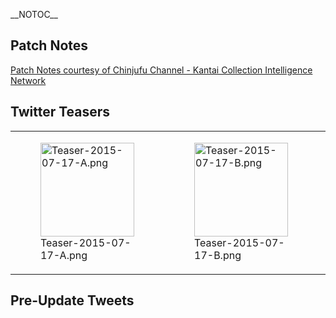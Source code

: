 __NOTOC__
<div style="float:right">{{Edit|Partials/Updates/2015_July_17th}}</div>

{{:Partials/Updates/2015_July_17th/Content|thread=true}}

==Patch Notes==
[https://www.facebook.com/ChinjufuChan Patch Notes courtesy of Chinjufu Channel - Kantai Collection Intelligence Network]
{{MultiTweet
|MultiTweetID = patchNotes
|color = #ace
|title = Patch Notes

|link01 = https://twitter.com/KanColle_STAFF/status/621947891628642304
|JP01 = 01▼軽巡洋艦「阿武隈」改二改装の実装<br />
軽巡洋艦「阿武隈」のさらなる改装が、かなり高い練度で可能となります。<br />
※改装設計図が必要です。<br />
※新収録ボイスが更新実装されます。
|EN01 = 01▼ Implementation of Light Cruiser Abukuma's second remodel<br />
Light Cruiser Abukuma's second remodel will require a high level of training to be possible.<br />
*A Remodel Blueprint is needed.
*New voices have been added.

|link02 = https://twitter.com/KanColle_STAFF/status/621949386084388865
|JP02 = 02▼夏季限定【夏真っ盛りボイス】実装<br />
40余隻の艦娘に夏季限定「夏真っ盛りボイス」が実装されます。砂浜に繰り出す艦娘たちも、どうぞよろしくお願い致します！　※何隻かの初夏限定ボイスは実装終了となりますが、初夏～夏の季節限定ボイスは引き続き実装継続です。
|EN02 = 02▼ Implementation of Summer-limited "Peak of Summer" voice lines
Around 40 shipgirls have Summer-limited "Peak of Summer" voice lines added to them. Please enjoy your summer with the shipgirls at the beach!
*While all of the "Start of Summer" voice lines have already been added, they will not be removed yet.

|link03 = https://twitter.com/KanColle_STAFF/status/621949581484408832
|JP03 = 03▼軽巡洋艦「天龍」に【夏季限定艦娘グラフィック】実装<br />
軽巡洋艦「天龍」に【夏季限定艦娘グラフィック】が実装されます。<br />
気合いの入った夏の「天龍」もどうぞよろしくお願い致します！
|EN03 = 03▼ Implementation of Light Cruiser Tenryuu's "Summer-limited Graphics"<br />
"Summer-limited Graphics" have been added to Light Cruiser Tenryuu. Please enjoy your summer with Tenryuu!

|link04 = https://twitter.com/KanColle_STAFF/status/621949712262795264
|JP04 = 04▼駆逐艦「時雨改二」「夕立改二」に【夏季限定艦娘グラフィック】実装<br />
駆逐艦「時雨改二」及び「夕立改二」に【夏季限定艦娘グラフィック】が実装されます。<br />
「時雨改二」及び「夕立改二」には一部母港夏ボイスも追加実装されます。お楽しみに！
|EN04 = 04▼ Implementation of Destroyers Shigure Second Remodel and Yuudachi Second Remodel's "Summer-limited Graphics"<br />
"Temporary Summer Time Graphics" have been added to Destroyer Shigure Second Remodel and Yuudachi Second Remodel. New HQ Summer voices have also been added. Please enjoy!

|link05 = https://twitter.com/KanColle_STAFF/status/621950235451920384
|JP05 = 05▼工作艦「明石」に【夏季限定艦娘グラフィック】実装<br />
「明石改」に【夏季限定艦娘グラ】が実装です。彼女に水着を買ってあげたい…という提督の皆さん、ありがとうございました！　いません…という提督方もご安心ください。アイテム屋さんでお待ちしています。※工廠では普段着です！
|EN05 = 05▼ Implementation of Repair Ship Akashi's "Summer-limited Graphics"<br />
"Summer-limited Graphics" have been added to Akashi Remodel. She has bought a swimsuit... Admirals, thank you very much! No... Admirals, please relax. She will be waiting at the Item shop.
*She will be wearing her normal outfit in the factory!

|link06 = https://twitter.com/KanColle_STAFF/status/621957231831945216
|JP06 = 06▼戦艦「Littorio」に【夏季限定艦娘グラフィック】実装<br />
戦艦「Littorio」及び改装後の「Italia」に【夏季限定艦娘グラフィック】が実装されます。夏の伊戦艦もどうぞよろしくお願い致します！
|EN06 = 06▼ Implementation of "Summer-limited Graphics" for Battleship Littorio<br />
"Summer-limited Graphics" have been added to Battleship Littorio and her remodeled form Italia. Please enjoy your summer with your Italian Battleship!

|link07 = https://twitter.com/KanColle_STAFF/status/621953655772569600
|JP07 = 07▼駆逐艦「朝潮」「大潮」「満潮」ケッコン後母港専用ボイス実装<br />
朝潮型駆逐艦「朝潮」「大潮」「満潮」にケッコンカッコカリ後母港専用ボイスが新規実装されます。(※今季の夏季節ボイスがなくて、大変申し訳ありません)
|EN07 = 07▼ Implementation of Married HQ Lines for Destroyers Asashio, Ooshio, Michishio<br />
New "Married HQ lines" have been added to Asashio-class Destroyer Asashio, Ooshio, Michishio.
*They will not have a seasonal line for this summer; sorry about that

|link08 = https://twitter.com/KanColle_STAFF/status/621953781987610624
|JP08 = 08▼【改修工廠(明石の工廠)】新改修メニュー追加実装
改修工廠(明石の工廠)において改修可能メニューが拡張されます。<br />
それぞれある艦娘がサポートすることで<br />
「32号対水上電探」及び「32号対水上電探改」<br />
の強化改修が可能になります。
|EN08 = 08▼ Improvement Factory Menu Update<br />
The Improvement Factory Menu has been updated; now you can improve T32 Surface Radar and T32 Surface Radar Kai.

|link09 = https://twitter.com/KanColle_STAFF/status/621953984551497728
|JP09 = 09▼【母港拡張枠】の拡張<br />
艦隊母港の「艦娘」運用拡張枠を、現在の250隻から最大【260隻】に拡張致します。<br />
また、同拡張を行うと「装備」保有数枠も+40自動拡張され、最大【1,140装備】まで運用可能となります。
|EN09 = 09▼ Increase of the maximum number of ship slots<br />
The maximum number of ship slots has been increased from 250 to 260. Also, the maximum number of equipment has been increased to 1140.

|link10 = https://twitter.com/KanColle_STAFF/status/621954461603229701
|JP10 = 10▼【家具屋さん】夏のお品書き更新 1/2<br />
家具屋さんのお品書きが「夏真っ盛り」家具に更新され、下記の新家具や夏家具の取扱いが開始されます。<br />
●鎮守府浜茶屋 new!<br />
●花火の窓<br />
●リゾートセット<br />
●業務用かき氷器 new!
|EN10 = 10▼ Furniture Summer Update 1/2<br />
The Furniture shop has been updated to "Peak of Summer"; below are the updated furniture:
*Anchorage Beach Tea Shop (new!)
*Window of Fireworks
*Resort Set
*Shaved ice machine

|link11 = https://twitter.com/KanColle_STAFF/status/621954686724104192
|JP11 = 11▼【家具屋さん】夏のお品書きの更新 2/2<br />
家具屋さんのお品書きが「夏真っ盛り」家具に更新され、下記の新家具が実装されます。<br />
●艦隊氷旗 new!<br />
●浜茶屋の床 new!<br />
●浜茶屋の仮設壁板 new!<br />
●浜茶屋の窓 new!
|EN11 = 11▼ Furniture Summer Update 2/2<br />
Furniture shop has been updated to "Peak of Summer", bellow are the Furniture Updated
*Fleet Ice flag(?) (new!)
*Beach Tea Shop Floor (new!)
*Beach Tea Shop Set Temporary Wall (new!)
*Beach Tea Shop Window (new!)

|link12 = https://twitter.com/KanColle_STAFF/status/621956093678256128
|JP12 = 12▼北方海域【キス島沖】の分岐条件更新<br />
北方海域【3-2】キス島沖の分岐条件が一部更新されました。駆逐隊に加えて、軽巡洋艦を1隻旗艦として迎えた水雷戦隊で、最終目的ポイントへの到達が可能となります。　※同海域に遊弋する敵艦隊陣容は変わりません。
|EN12 = 12▼ Change in World 3-2: The "Kisu Island" Branching Rules<br />
World 3-2: The "Kisu Island" has been renewed. Other than a Destroyer Fleet, a Torpedo sqadron with only one Light Cruiser as Flagship can reach the boss node.
*The Enemy Formation will not change.

|link13 = https://twitter.com/KanColle_STAFF/status/621958334002827265
|JP13 = 13▼【新任務】の追加実装<br />
下記の【新任務】が新たに追加実装されます。<br />
●「第一水雷戦隊」北方突入準備！<br />
●「第一水雷戦隊」ケ号作戦、突入せよ！<br />
●「第一水雷戦隊」北方再突入準備！<br />
●「第一水雷戦隊」北方ケ号作戦、再突入！ <br />
●北方再突入に備え、練度向上に努めよ！
|EN13 = 13▼ Implementation of New Quests<br />
Below are the new quests implemented.
* Preparation of "First Torpedo Squadron" for the northern assault!
* Operation Ke, Assault, "First Torpedo Squadron"
* Preparation of "First Torpedo Squadron" for the northern assault, Round 2!
* Operation Ke Round 2; Assault, "First Torpedo Squadron"!
* Please train a lot before going on the assault!

|link14 = https://twitter.com/KanColle_STAFF/status/621959399049814016
|JP14 = 14▼【新任務】の補足<br />
新任務は、それぞれの受諾にトリガーとなる受諾条件達成が必要です。また、本日実装された新任務では「特注家具職人」の入手も可能です。特注家具の購入にご活用ください！
|EN14 = 14▼ Details about the New Quests<br />
The new quests require a certain trigger before it will appear. Also, the new quests will have "Furniture Fairy" as one of their rewards. Please put the furniture fairies to good use!

|link15 = https://twitter.com/KanColle_STAFF/status/621960088169807872
|JP15 = 15▼【新母港BGM】の追加実装<br />
夏真っ盛りに鎮守府の艦娘たちにぴったりの母港BGM他1曲が新規実装されました。<br />
「浜辺の艦娘」<br />
「加賀岬」<br />
※鎮守府ジュークボックスでリクエスト＆母港曲設定可能です。<br />
※「加賀岬」は加賀さんの歌う演歌の新曲、その先行公開版です。
|EN15 = 15▼ Implementation of New HQ BGM<br />
There are some new HQ BGM suitable for the "Peak of Summer" Shipgirls.<br />
"Shipgirls of the Beach"<br />
"Kaga Cape"
*You can listen to them using Achorage Request Juke box or set them as HQ BGM
*"Kaga Cape" is Kaga-san's new song, this is a sample before the Official version.

|link16 = https://twitter.com/KanColle_STAFF/status/621960914388934656
|JP16 = 16▼【鎮守府ジュークボックス】更新<br />
鎮守府ジュークボックスの内容が更新されました。また、艦娘想歌4曲「提督との絆」「暁の水平線に」「華の二水戦」「鎮守府の朝」は、視聴ロングバージョンとなりました。
|EN16 = 16▼ Anchorage On-demand Jukebox Update<br />
The Anchorage On-demand Jukebox has been updated. Also, long versions of the four songs from "Shipgirl Album"; "Teitoku to no Kizuna", "Akatsuki no Suiheisen ni", "Hana no Nisuisen", "Chinjufu no Asa", will be available.

|link17 = https://twitter.com/KanColle_STAFF/status/621961925568524288
|JP17 = 17▼夏季限定「加賀岬」の海域ボス戦実装<br />
加賀さんの歌う演歌新曲【加賀岬】が、今夏期間限定で西方海域までの第4海域ボス戦に実装されました。ジュークボックスのショートバージョンとは異なり、最大２番の途中まで聴くことが可能です。
|EN17 = 17▼ Implementation of Summer Season Limited "Kaga Cape" in certain areas<br />
Kaga-san's new song "Kaga Cape", will be implemented in World 4-4. It is a shorter version compared to the jukebox, so you can listen to it at most 2 times on the way.

|link18 = https://twitter.com/KanColle_STAFF/status/621962520245334016
|JP18 = 18▼通信負荷の軽減及びBOT/マクロ対策の強化<br />
・混雑時の通信負荷を軽減するため、通信内容を削減しました。<br />
・BOT/マクロ追跡機能を強化/変更しました。同不正ツール使用は規約違反です。<br />
　お辞め頂けますようお願い申し上げます。
|EN18 = 18▼ Connection load reduction and Improvement of Anti BOT/Macro
*To reduce connection load during congestion, we have reduced the data content.
*BOT/Macro detecting mechanism has been improved. Using illegal tools is violating the Agreement.
Please stop doing that.

}}

==Twitter Teasers==
{| class="wikitable"
|-
| style="width:150px" |[[File:Teaser-2015-07-17-A.png|150px]]
| style="width:150px" |[[File:Teaser-2015-07-17-B.png|150px]]
| style="width:150px" |[[File:Teaser-2015-07-17-C.png|150px]]
| style="width:150px" |[[File:Teaser-2015-07-18-A.png|150px]]
|}

==Pre-Update Tweets==
{{MultiTweet
|MultiTweetID = prePatch
|color = #ace
|title = Pre-Update Notes
|link01 = https://twitter.com/KanColle_STAFF/status/616043457388265472
|JP01 = 今夏中に、水雷戦隊を率いて各戦線で奮戦を重ねた、ある5500t級軽巡洋艦の改二改装の実装を予定しています。どうぞお楽しみに！
|EN01 = This summer, a certain 5500-ton light cruiser which led a torpedo squadron and fought hard on every front is slated to receive kai ni. Look forward to it!
|TL01 = TL: [[User:KancolleChatlogger|KancolleChatlogger]]
|link02 = https://twitter.com/KanColle_STAFF/status/617517023820558337
|JP02 = 今夏中にある5500t級軽巡洋艦の改二改装の実装を予定しています。水雷戦隊を率いて、北へ南へ駆け回った彼女。多くの味方を救う困難な作戦も、木村提督指揮のもと、見事に成功させることが出来ました。今夏if改装で改二実装予定です。お楽しみに！
|EN02 = This summer, a certain 5500t light cruiser is planned to receive kai ni. She led a torpedo squadron and ran to the north and south. She succeeded wonderfully in many rescue operations under the guidance of Admiral Kimura. This summer, her hypothetical kai ni is to be implemented. Look forward to it!
|TL02 = TL: [[User:KancolleChatlogger|KancolleChatlogger]]
|link03 = https://twitter.com/KanColle_STAFF/status/619304404412313601
|JP03 = 水雷戦隊を率いて北へ南へ駆けまわって活躍した、ある5500t級軽巡洋艦のさらなる改装実装を今夏中に予定しています。多くの味方を救った奇跡の作戦も、木村提督指揮のもと見事に成功させた彼女…今夏if改装で改二実装予定です。お楽しみに！
|EN03 = Leading the Torpedo Squadron, and was active in both North and South regions, a 5500t-class Light Cruiser will be getting a Second Remodel This summer. The girl who saved a lot of her allies in Miracle Operations, who was also directed by Admiral Kimura... will be getting an "if" second remodel. Enjoy!
|TL03 = TL: [https://www.facebook.com/ChinjufuChan/posts/993220110698889 ChinjufuChan]*
|link04 = https://twitter.com/KanColle_STAFF
|EN04 = This next Kancolle Server Maintenance and Update will be on 7/17 (Friday). Alongside this maintenance, we will be replacing some of the shipgirls' "Start of Summer Voice Lines" (because it was early) to "Height of Summer Voice lines"!
|JP04 = 次回「艦これ」全サーバ群共通メンテナンス＆アップデートは、来週【7/17(金曜日)】実施予定です。同メンテに伴うアップデートでは、現在実装中「初夏ボイス」に代わって(少しだけ早い気も致しますが)何隻かの艦娘に季節限定ボイス「夏真っ盛りボイス」の実装などを予定しています！
|TL04 = TL: [https://www.facebook.com/ChinjufuChan/posts/992322007455366 ChinjufuChan]
|link05 = https://twitter.com/KanColle_STAFF/status/619682712438247425
|JP05 = 次回「艦これ」全サーバ群共通メンテナンス＆アップデートは、来週【7/17(金曜日)】実施予定です。同メンテに伴うアップデートでは、水雷戦隊を率いて、北方において多くの味方を救出する奇跡の作戦を成功させた5500t級軽巡洋艦の改二改装を実装予定です。お楽しみに！
|EN05 = The next Kancolle Serever maintenance and update will be on the coming week, 7/17 Friday. Alongside this maintenance, a member of a torpedo squadron, who saved a lot of her allies in a miracle operation in the Northern Region, who is also a 5500t-class Light Cruiser will be getting a second remodel. Enjoy!
|TL05 = TL: [https://www.facebook.com/ChinjufuChan/posts/993781083976125 ChinjufuChan]
|link06 = https://twitter.com/KanColle_STAFF/status/620755868741537793
|JP06 = 今週金曜日【7/17】実施予定の「艦これ」全サーバ群共通メンテナンス＆アップデートでは、40余隻の艦娘に【夏真っ盛りボイス】を新たに期間限定実装すべく現在準備を進めています(実装中の初夏～夏ボイスも一部実装継続です)。また、【母港拡張最大枠】も+10隻拡大する予定です。
|EN06 = This Friday (7/17) Kancolle Servers will be down for maintenance and update. Around 40 Shipgirls will be getting "Height of the summer Voice Lines" as their limited time voice lines. Also, Anchorage Max Shipgirl Cap will be increased by 10.
|TL06 = TL: [https://www.facebook.com/ChinjufuChan/posts/995257017161865 ChinjufuChan]
|link07 = https://twitter.com/KanColle_STAFF/status/621479266333491200
|JP07 = 明日【7/17(金曜日) AM11:00】より「艦これ」全サーバ群共通メンテナンス＆アップデートを実施予定です。作業完了予定は同日【17:00】です。同メンテに伴うアップデートでは、木村提督の指揮下で奇跡の作戦を成功させた一水戦旗艦、その改二if改装などを実装予定です
|EN07 = Tomorrow, Friday (7/17), from 1100 onwards, Kancolle Servers will be down for Maintenance and update. The estimated time of it ending will be on the same day, at 1700. Alongside this maintenance, the flagship of the First Torpedo Squadron, who is under the command of Admiral Kimura, who also succeeded in a "Miracle Operation", will be getting an "if" Second Remodel .
|TL07 = TL: [https://www.facebook.com/ChinjufuChan/posts/996197160401184 ChinjufuChan]
}}